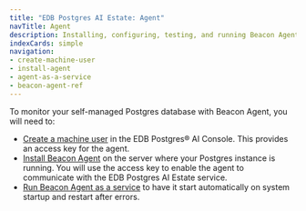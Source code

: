 ```yaml
---
title: "EDB Postgres AI Estate: Agent"
navTitle: Agent
description: Installing, configuring, testing, and running Beacon Agent
indexCards: simple
navigation:
- create-machine-user
- install-agent
- agent-as-a-service
- beacon-agent-ref
---
```


To monitor your self-managed Postgres database with Beacon Agent, you will need to:

*  [Create a machine user](create-machine-user) in the EDB Postgres® AI Console. This provides an access key for the agent.
*  [Install Beacon Agent](install-agent) on the server where your Postgres instance is running. You will use the access key to enable the agent to communicate with the EDB Postgres AI Estate service.
*  [Run Beacon Agent as a service](agent-as-a-service) to have it start automatically on system startup and restart after errors.

